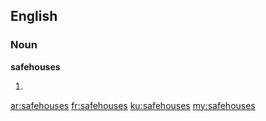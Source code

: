 ==English==

===Noun===
'''safehouses'''

# {{plural of|safehouse}}

[[ar:safehouses]]
[[fr:safehouses]]
[[ku:safehouses]]
[[my:safehouses]]